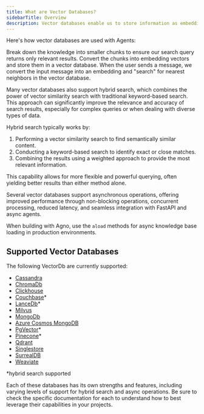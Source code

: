 ```yaml
---
title: What are Vector Databases?
sidebarTitle: Overview
description: Vector databases enable us to store information as embeddings and search for "results similar" to our input query using cosine similarity or full text search. These results are then provided to the Agent as context so it can respond in a context-aware manner using Retrieval Augmented Generation (RAG).
---
```


Here's how vector databases are used with Agents:

<Steps>
  <Step title="Chunk the information">
    Break down the knowledge into smaller chunks to ensure our search query
    returns only relevant results.
  </Step>
  <Step title="Load the knowledge base">
    Convert the chunks into embedding vectors and store them in a vector
    database.
  </Step>
  <Step title="Search the knowledge base">
    When the user sends a message, we convert the input message into an
    embedding and "search" for nearest neighbors in the vector database.
  </Step>
</Steps>

Many vector databases also support hybrid search, which combines the power of vector similarity search with traditional keyword-based search. This approach can significantly improve the relevance and accuracy of search results, especially for complex queries or when dealing with diverse types of data.

Hybrid search typically works by:

1. Performing a vector similarity search to find semantically similar content.
2. Conducting a keyword-based search to identify exact or close matches.
3. Combining the results using a weighted approach to provide the most relevant information.

This capability allows for more flexible and powerful querying, often yielding better results than either method alone.

<Card title="⚡ Asynchronous Operations">
  <p>
    Several vector databases support asynchronous operations, offering improved
    performance through non-blocking operations, concurrent processing, reduced
    latency, and seamless integration with FastAPI and async agents.
  </p>
  <Tip className="mt-4">
    When building with Agno, use the <code>aload</code> methods for async
    knowledge base loading in production environments.
  </Tip>
</Card>

## Supported Vector Databases

The following VectorDb are currently supported:

- [Cassandra](/vectordb/cassandra)
- [ChromaDb](/vectordb/chroma)
- [Clickhouse](/vectordb/clickhouse)
- [Couchbase](/vectordb/couchbase)\*
- [LanceDb](/vectordb/lancedb)\*
- [Milvus](/vectordb/milvus)
- [MongoDb](/vectordb/mongodb)
- [Azure Cosmos MongoDB](/vectordb/azure_cosmos_mongodb)
- [PgVector](/vectordb/pgvector)\*
- [Pinecone](/vectordb/pinecone)\*
- [Qdrant](/vectordb/qdrant)
- [Singlestore](/vectordb/singlestore)
- [SurrealDB](/vectordb/surrealdb)
- [Weaviate](/vectordb/weaviate)

\*hybrid search supported

Each of these databases has its own strengths and features, including varying levels of support for hybrid search and async operations. Be sure to check the specific documentation for each to understand how to best leverage their capabilities in your projects.

